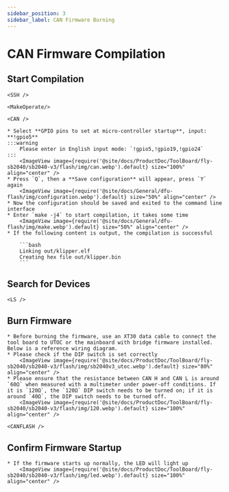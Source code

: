 ```yaml
---
sidebar_position: 3
sidebar_label: CAN Firmware Burning
---
```




# CAN Firmware Compilation

## Start Compilation

    <SSH />

    <MakeOperate/>

    <CAN />

    * Select **GPIO pins to set at micro-controller startup**, input: **!gpio5**
    :::warning
        Please enter in English input mode: `!gpio5,!gpio19,!gpio24`
    :::
        <ImageView image={require('@site/docs/ProductDoc/ToolBoard/fly-sb2040/sb2040-v3/flash/img/can.webp').default} size="100%" align="center" />
    * Press `Q`, then a **Save configuration** will appear, press `Y` again
        <ImageView image={require('@site/docs/General/dfu-flash/img/configuration.webp').default} size="50%" align="center" />
    * Now the configuration should be saved and exited to the command line interface
    * Enter `make -j4` to start compilation, it takes some time
        <ImageView image={require('@site/docs/General/dfu-flash/img/make.webp').default} size="50%" align="center" />
    * If the following content is output, the compilation is successful

        ```bash
        Linking out/klipper.elf
        Creating hex file out/klipper.bin
        ```

## Search for Devices

    <LS />


## Burn Firmware

    * Before burning the firmware, use an XT30 data cable to connect the tool board to UTOC or the mainboard with bridge firmware installed. Below is a reference wiring diagram.
    * Please check if the DIP switch is set correctly
        <ImageView image={require('@site/docs/ProductDoc/ToolBoard/fly-sb2040/sb2040-v3/flash/img/sb2040v3_utoc.webp').default} size="80%" align="center" />
    * Please ensure that the resistance between CAN H and CAN L is around `60Ω` when measured with a multimeter under power-off conditions. If it is `120Ω`, the `120Ω` DIP switch needs to be turned on; if it is around `40Ω`, the DIP switch needs to be turned off.
        <ImageView image={require('@site/docs/ProductDoc/ToolBoard/fly-sb2040/sb2040-v3/flash/img/120.webp').default} size="100%" align="center" />

    <CANFLASH />

## Confirm Firmware Startup

    * If the firmware starts up normally, the LED will light up
        <ImageView image={require('@site/docs/ProductDoc/ToolBoard/fly-sb2040/sb2040-v3/flash/img/led.webp').default} size="100%" align="center" />
